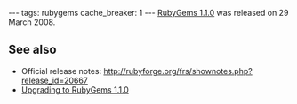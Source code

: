 ---
tags: rubygems
cache_breaker: 1
---
[[RubyGems 1.1.0]] was released on 29 March 2008.

== See also ==

* Official release notes: http://rubyforge.org/frs/shownotes.php?release_id=20667
* [[Upgrading to RubyGems 1.1.0]]

